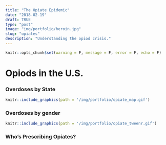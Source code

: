 ```yaml
---
title: "The Opiate Epidemic"
date: "2018-02-19"
draft: TRUE
type: "post"
image: "img/portfolio/heroin.jpg"
slug: "opiates"
description: "Understanding the opiod crisis."
---
```


```r
knitr::opts_chunk$set(warning = F, message = F, error = F, echo = F)
```

# Opiods in the U.S.

### Overdoses by State

```r
knitr::include_graphics(path = '/img/portfolio/opiate_map.gif')
```

### Overdoses by gender

```r
knitr::include_graphics(path = '/img/portfolio/opiate_tweenr.gif')
```

### Who's Prescribing Opiates?